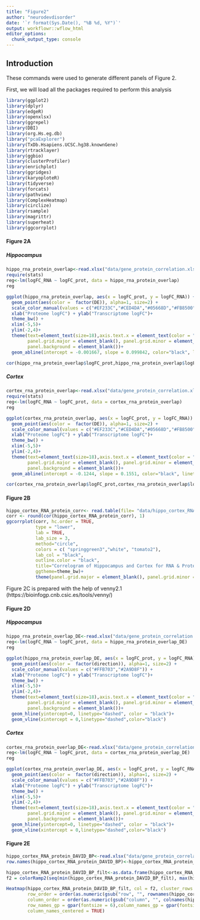 ```yaml
---
title: "Figure2"
author: "neurodevdisorder"
date: '`r format(Sys.Date(), "%B %d, %Y")`'
output: workflowr::wflow_html
editor_options:
  chunk_output_type: console
---
```


## Introduction

These commands were used to generate different panels of Figure 2.

First, we will load all the packages required to perform this analysis
```r
library(ggplot2)
library(dplyr)
library(edgeR)
library(openxlsx)
library(ggrepel)
library(DBI)
library(org.Hs.eg.db)
library("pcaExplorer")
library(TxDb.Hsapiens.UCSC.hg38.knownGene)
library(rtracklayer)
library(ggbio)
library(clusterProfiler)
library(enrichplot)
library(ggridges)
library(karyoploteR)
library(tidyverse)
library(forcats)
library(pathview)
library(ComplexHeatmap)
library(circlize)
library(rsample)
library(magrittr)
library(superheat)
library(ggcorrplot)
```

#### Figure 2A

##### Hippocampus

```r
hippo_rna_protein_overlap<-read.xlsx("data/gene_protein_correlation.xlsx",sheet=1)
require(stats)
reg<-lm(logFC_RNA ~ logFC_prot, data = hippo_rna_protein_overlap)
reg

ggplot(hippo_rna_protein_overlap, aes(x = logFC_prot, y = logFC_RNA)) +
  geom_point(aes(color =  factor(DE)), alpha=1, size=2) +
  scale_color_manual(values = c("#EF233C","#CED4DA","#05668D","#FB8500")) +
  xlab("Proteome logFC") + ylab("Transcriptome logFC")+
  theme_bw() +
  xlim(-5,5)+
  ylim(-2,4)+
  theme(text=element_text(size=18),axis.text.x = element_text(color = "black"),axis.text.y = element_text(color="black"),
        panel.grid.major = element_blank(), panel.grid.minor = element_blank(),
        panel.background = element_blank())+ 
  geom_abline(intercept = -0.001667, slope = 0.099842, color="black", linetype="dashed", size=0.5)

cor(hippo_rna_protein_overlap$logFC_prot,hippo_rna_protein_overlap$logFC_RNA,method = "pearson")
```

##### Cortex
```r
cortex_rna_protein_overlap<-read.xlsx("data/gene_protein_correlation.xlsx",sheet=2)
require(stats)
reg<-lm(logFC_RNA ~ logFC_prot, data = cortex_rna_protein_overlap)
reg

ggplot(cortex_rna_protein_overlap, aes(x = logFC_prot, y = logFC_RNA)) +
  geom_point(aes(color =  factor(DE)), alpha=1, size=2) +
  scale_color_manual(values = c("#EF233C","#CED4DA","#05668D","#FB8500")) +
  xlab("Proteome logFC") + ylab("Transcriptome logFC")+
  theme_bw() +
  xlim(-5,5)+
  ylim(-2,4)+
  theme(text=element_text(size=18),axis.text.x = element_text(color = "black"),axis.text.y = element_text(color="black"),
        panel.grid.major = element_blank(), panel.grid.minor = element_blank(),
        panel.background = element_blank())+ 
  geom_abline(intercept = -0.1244, slope = 0.1551, color="black", linetype="dashed", size=0.5)

cor(cortex_rna_protein_overlap$logFC_prot,cortex_rna_protein_overlap$logFC_RNA,method = "pearson")
```

#### Figure 2B

```r
hippo_cortex_RNA_protein_corr<- read.table(file= "data/hippo_cortex_RNA_protein.txt", header=T, row.names=1)
corr <- round(cor(hippo_cortex_RNA_protein_corr), 1)
ggcorrplot(corr, hc.order = TRUE, 
           type = "lower", 
           lab = TRUE, 
           lab_size = 3, 
           method="circle", 
           colors = c( "springgreen3","white", "tomato2"), 
           lab_col = "black",
           outline.color = "black",
           title="Correlogram of Hippocampus and Cortex for RNA & Protein", 
           ggtheme=theme_bw)+
           theme(panel.grid.major = element_blank(), panel.grid.minor = element_blank(),panel.background = element_blank())
```
           
Figure 2C is prepared with the help of venny2.1 (https://bioinfogp.cnb.csic.es/tools/venny/)

#### Figure 2D

##### Hippocampus

```r
hippo_rna_protein_overlap_DE<-read.xlsx("data/gene_protein_correlation.xlsx",sheet=3)
reg<-lm(logFC_RNA ~ logFC_prot, data = hippo_rna_protein_overlap_DE)
reg

ggplot(hippo_rna_protein_overlap_DE, aes(x = logFC_prot, y = logFC_RNA)) +
  geom_point(aes(color =  factor(direction)), alpha=1, size=2) +
  scale_color_manual(values = c("#FFB703","#2A9D8F")) +
  xlab("Proteome logFC") + ylab("Transcriptome logFC")+
  theme_bw() +
  xlim(-5,5)+
  ylim(-2,4)+
  theme(text=element_text(size=18),axis.text.x = element_text(color = "black"),axis.text.y = element_text(color="black"),
        panel.grid.major = element_blank(), panel.grid.minor = element_blank(),
        panel.background = element_blank())+ 
  geom_hline(yintercept=0, linetype="dashed", color = "black")+
  geom_vline(xintercept = 0,linetype="dashed",color="black")
```

##### Cortex

```r
cortex_rna_protein_overlap_DE<-read.xlsx("data/gene_protein_correlation.xlsx",sheet=4)
reg<-lm(logFC_RNA ~ logFC_prot, data = cortex_rna_protein_overlap_DE)
reg

ggplot(cortex_rna_protein_overlap_DE, aes(x = logFC_prot, y = logFC_RNA)) +
  geom_point(aes(color =  factor(direction)), alpha=1, size=2) +
  scale_color_manual(values = c("#FFB703","#2A9D8F")) +
  xlab("Proteome logFC") + ylab("Transcriptome logFC")+
  theme_bw() +
  xlim(-5,5)+
  ylim(-2,4)+
  theme(text=element_text(size=18),axis.text.x = element_text(color = "black"),axis.text.y = element_text(color="black"),
        panel.grid.major = element_blank(), panel.grid.minor = element_blank(),
        panel.background = element_blank())+ 
  geom_hline(yintercept=0, linetype="dashed", color = "black")+
  geom_vline(xintercept = 0,linetype="dashed",color="black")
```

#### Figure 2E

```r
hippo_cortex_RNA_protein_DAVID_BP<-read.xlsx("data/gene_protein_correlation.xlsx",sheet=6)
row.names(hippo_cortex_RNA_protein_DAVID_BP)<-hippo_cortex_RNA_protein_DAVID_BP$Sample

hippo_cortex_RNA_protein_DAVID_BP_filt<-as.data.frame(hippo_cortex_RNA_protein_DAVID_BP[,-c(1)])
f2 = colorRamp2(seq(min(hippo_cortex_RNA_protein_DAVID_BP_filt), max(hippo_cortex_RNA_protein_DAVID_BP_filt), length = 3), c("#EEEEEE","blue", "red"), space = "RGB")

Heatmap(hippo_cortex_RNA_protein_DAVID_BP_filt, col = f2, cluster_rows = FALSE,cluster_columns = FALSE,
        row_order = order(as.numeric(gsub("row", "", rownames(hippo_cortex_RNA_protein_DAVID_BP_filt)))), 
        column_order = order(as.numeric(gsub("column", "", colnames(hippo_cortex_RNA_protein_DAVID_BP_filt)))),
        row_names_gp = gpar(fontsize = 6),column_names_gp = gpar(fontsize=6),
        column_names_centered = TRUE)
```



